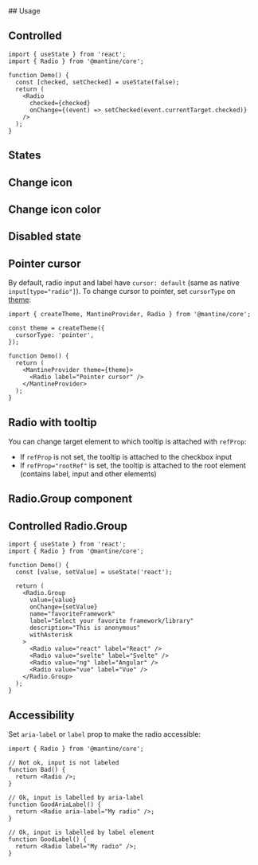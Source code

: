 

<Radio label="test" value="0" />
## Usage

<Demo data={RadioDemos.configurator} />

## Controlled

```tsx
import { useState } from 'react';
import { Radio } from '@mantine/core';

function Demo() {
  const [checked, setChecked] = useState(false);
  return (
    <Radio
      checked={checked}
      onChange={(event) => setChecked(event.currentTarget.checked)}
    />
  );
}
```

## States

<Demo data={RadioDemos.states} />

## Change icon

<Demo data={RadioDemos.icon} />

## Change icon color

<Demo data={RadioDemos.iconColor} />

## Disabled state

<Demo data={RadioDemos.disabled} />

## Pointer cursor

By default, radio input and label have `cursor: default` (same as native `input[type="radio"]`).
To change cursor to pointer, set `cursorType` on [theme](/theming/theme-object/):

```tsx
import { createTheme, MantineProvider, Radio } from '@mantine/core';

const theme = createTheme({
  cursorType: 'pointer',
});

function Demo() {
  return (
    <MantineProvider theme={theme}>
      <Radio label="Pointer cursor" />
    </MantineProvider>
  );
}
```

## Radio with tooltip

You can change target element to which tooltip is attached with `refProp`:

- If `refProp` is not set, the tooltip is attached to the checkbox input
- If `refProp="rootRef"` is set, the tooltip is attached to the root element (contains label, input and other elements)

<Demo data={RadioDemos.tooltip} />

<WrapperProps component="Radio" />

## Radio.Group component

<Demo data={RadioDemos.groupConfigurator} />

## Controlled Radio.Group

```tsx
import { useState } from 'react';
import { Radio } from '@mantine/core';

function Demo() {
  const [value, setValue] = useState('react');

  return (
    <Radio.Group
      value={value}
      onChange={setValue}
      name="favoriteFramework"
      label="Select your favorite framework/library"
      description="This is anonymous"
      withAsterisk
    >
      <Radio value="react" label="React" />
      <Radio value="svelte" label="Svelte" />
      <Radio value="ng" label="Angular" />
      <Radio value="vue" label="Vue" />
    </Radio.Group>
  );
}
```

<GetElementRef component="Radio" refType="input" />

<StylesApiSelectors component="Radio" />

<Demo data={RadioDemos.stylesApi} />

## Accessibility

Set `aria-label` or `label` prop to make the radio accessible:

```tsx
import { Radio } from '@mantine/core';

// Not ok, input is not labeled
function Bad() {
  return <Radio />;
}

// Ok, input is labelled by aria-label
function GoodAriaLabel() {
  return <Radio aria-label="My radio" />;
}

// Ok, input is labelled by label element
function GoodLabel() {
  return <Radio label="My radio" />;
}
```
